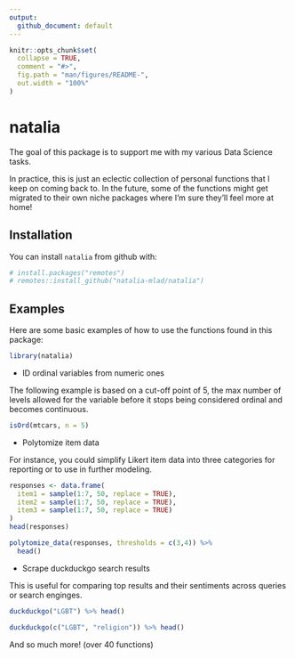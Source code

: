 ```yaml
---
output:
  github_document: default
---
```


<!-- README.md is generated from README.Rmd. Please edit that file -->

```r
knitr::opts_chunk$set(
  collapse = TRUE,
  comment = "#>",
  fig.path = "man/figures/README-",
  out.width = "100%"
)
```

# natalia

<!-- badges: start -->

<!-- badges: end -->

The goal of this package is to support me with my various Data Science tasks.

In practice, this is just an eclectic collection of personal functions that I keep on coming back to. In the future, some of the functions might get migrated to their own niche packages where I'm sure they'll feel more at home!

<!--# TODO: add a hex sticker to left of this intro {hexSticker} -->

## Installation

You can install `natalia` from github with:

``` r
# install.packages("remotes")
# remotes::install_github("natalia-mlad/natalia")
```

## Examples

<!-- (maybe further broken down by usecases) -->

Here are some basic examples of how to use the functions found in this package:

```r
library(natalia)
```

-   ID ordinal variables from numeric ones

The following example is based on a cut-off point of 5, the max number of levels allowed for the variable before it stops being considered ordinal and becomes continuous.

```r
isOrd(mtcars, n = 5)
```

-   Polytomize item data

For instance, you could simplify Likert item data into three categories for reporting or to use in further modeling.

```r
responses <- data.frame(
  item1 = sample(1:7, 50, replace = TRUE),
  item2 = sample(1:7, 50, replace = TRUE),
  item3 = sample(1:7, 50, replace = TRUE)
)
head(responses)
```

```r
polytomize_data(responses, thresholds = c(3,4)) %>%
  head()
```

-   Scrape duckduckgo search results

This is useful for comparing top results and their sentiments across queries or search enginges.

```r
duckduckgo("LGBT") %>% head()

duckduckgo(c("LGBT", "religion")) %>% head()
```

And so much more! (over 40 functions)
